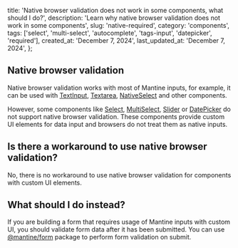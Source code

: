 
  title: 'Native browser validation does not work in some components, what should I do?',
  description: 'Learn why native browser validation does not work in some components',
  slug: 'native-required',
  category: 'components',
  tags: ['select', 'multi-select', 'autocomplete', 'tags-input', 'datepicker', 'required'],
  created_at: 'December 7, 2024',
  last_updated_at: 'December 7, 2024',
};


## Native browser validation

Native browser validation works with most of Mantine inputs,
for example, it can be used with [TextInput](https://mantine.dev/core/text-input),
[Textarea](https://mantine.dev/core/textarea), [NativeSelect](https://mantine.dev/core/native-select) and
other components.

However, some components like [Select](https://mantine.dev/core/select),
[MultiSelect](https://mantine.dev/core/multi-select), [Slider](https://mantine.dev/core/slider)
or [DatePicker](https://mantine.dev/dates/date-picker) do not support native
browser validation. These components provide custom UI
elements for data input and browsers do not treat them as
native inputs.

## Is there a workaround to use native browser validation?

No, there is no workaround to use native browser validation
for components with custom UI elements.

## What should I do instead?

If you are building a form that requires usage of Mantine inputs
with custom UI, you should validate form data after it has been
submitted. You can use [@mantine/form](https://mantine.dev/form/use-form) package
to perform form validation on submit.
